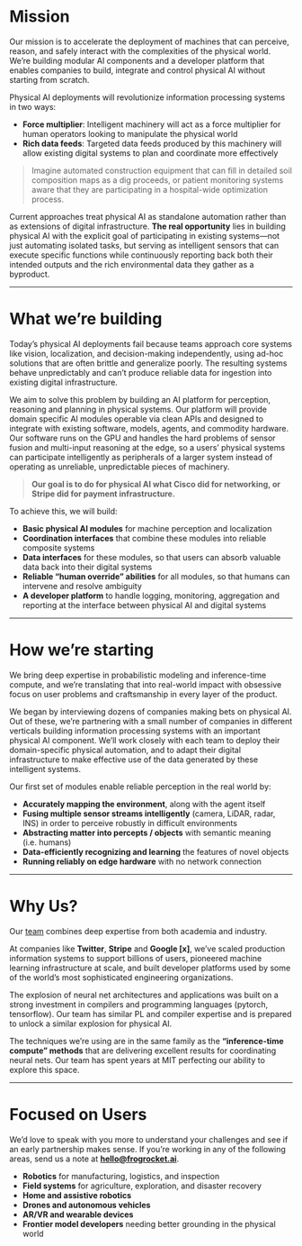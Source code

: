 # Mission

Our mission is to accelerate the deployment of machines that can perceive, reason, and safely interact with the complexities of the physical world. We're building modular AI components and a developer platform that enables companies to build, integrate and control physical AI without starting from scratch.

Physical AI deployments will revolutionize information processing systems in two ways:

- **Force multiplier**: Intelligent machinery will act as a force multiplier for human operators looking to manipulate the physical world
- **Rich data feeds**: Targeted data feeds produced by this machinery will allow existing digital systems to plan and coordinate more effectively

> Imagine automated construction equipment that can fill in detailed soil composition maps as a dig proceeds, or patient monitoring systems aware that they are participating in a hospital-wide optimization process.

Current approaches treat physical AI as standalone automation rather than as extensions of digital infrastructure. **The real opportunity** lies in building physical AI with the explicit goal of participating in existing systems—not just automating isolated tasks, but serving as intelligent sensors that can execute specific functions while continuously reporting back both their intended outputs and the rich environmental data they gather as a byproduct.

---

# What we're building

Today's physical AI deployments fail because teams approach core systems like vision, localization, and decision-making independently, using ad-hoc solutions that are often brittle and generalize poorly. The resulting systems behave unpredictably and can't produce reliable data for ingestion into existing digital infrastructure.

We aim to solve this problem by building an AI platform for perception, reasoning and planning in physical systems. Our platform will provide domain specific AI modules operable via clean APIs and designed to integrate with existing software, models, agents, and commodity hardware. Our software runs on the GPU and handles the hard problems of sensor fusion and multi-input reasoning at the edge, so a users' physical systems can participate intelligently as peripherals of a larger system instead of operating as unreliable, unpredictable pieces of machinery.

> **Our goal is to do for physical AI what Cisco did for networking, or Stripe did for payment infrastructure.**

To achieve this, we will build:

- **Basic physical AI modules** for machine perception and localization
- **Coordination interfaces** that combine these modules into reliable composite systems
- **Data interfaces** for these modules, so that users can absorb valuable data back into their digital systems
- **Reliable "human override" abilities** for all modules, so that humans can intervene and resolve ambiguity
- **A developer platform** to handle logging, monitoring, aggregation and reporting at the interface between physical AI and digital systems

---

# How we're starting

We bring deep expertise in probabilistic modeling and inference-time compute, and we're translating that into real-world impact with obsessive focus on user problems and craftsmanship in every layer of the product.

We began by interviewing dozens of companies making bets on physical AI. Out of these, we're partnering with a small number of companies in different verticals building information processing systems with an important physical AI component. We'll work closely with each team to deploy their domain-specific physical automation, and to adapt their digital infrastructure to make effective use of the data generated by these intelligent systems.

Our first set of modules enable reliable perception in the real world by:

- **Accurately mapping the environment**, along with the agent itself
- **Fusing multiple sensor streams intelligently** (camera, LiDAR, radar, INS) in order to perceive robustly in difficult environments
- **Abstracting matter into percepts / objects** with semantic meaning (i.e. humans)
- **Data-efficiently recognizing and learning** the features of novel objects
- **Running reliably on edge hardware** with no network connection

---

# Why Us?

Our [team](../team/index.qmd) combines deep expertise from both academia and industry.

At companies like **Twitter**, **Stripe** and **Google [x]**, we've scaled production information systems to support billions of users, pioneered machine learning infrastructure at scale, and built developer platforms used by some of the world's most sophisticated engineering organizations.

The explosion of neural net architectures and applications was built on a strong investment in compilers and programming languages (pytorch, tensorflow). Our team has similar PL and compiler expertise and is prepared to unlock a similar explosion for physical AI.

The techniques we're using are in the same family as the **"inference-time compute" methods** that are delivering excellent results for coordinating neural nets. Our team has spent years at MIT perfecting our ability to explore this space.

---

# Focused on Users

We'd love to speak with you more to understand your challenges and see if an early partnership makes sense. If you're working in any of the following areas, send us a note at **[hello@frogrocket.ai](mailto:hello@frogrocket.ai)**.

- **Robotics** for manufacturing, logistics, and inspection
- **Field systems** for agriculture, exploration, and disaster recovery
- **Home and assistive robotics**
- **Drones and autonomous vehicles**
- **AR/VR and wearable devices**
- **Frontier model developers** needing better grounding in the physical world
